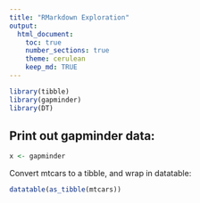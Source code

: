 ```yaml
---
title: "RMarkdown Exploration"
output: 
  html_document:
    toc: true
    number_sections: true
    theme: cerulean
    keep_md: TRUE
---
```


```r
library(tibble)
library(gapminder)
library(DT)
```


## Print out gapminder data:

```r
x <- gapminder
```

<!--This is a comment-->

Convert mtcars to a tibble, and wrap in datatable:

```r
datatable(as_tibble(mtcars))
```

